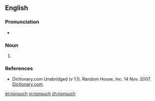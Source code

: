 ==English==

===Pronunciation===
* {{rhymes|ʌtʃ}}

===Noun===
{{en-noun|es}}

# {{alternative spelling of|nonesuch}}

===References===
* Dictionary.com Unabridged (v 1.1). Random House, Inc. 14 Nov. 2007. [http://dictionary.reference.com/browse/nonsuch Dictionary.com].

[[et:nonsuch]]
[[vi:nonsuch]]
[[zh:nonsuch]]